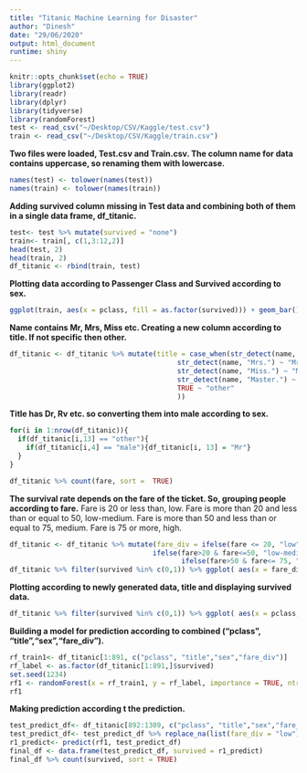 ```yaml
---
title: "Titanic Machine Learning for Disaster"
author: "Dinesh"
date: "29/06/2020"
output: html_document
runtime: shiny
---
```


```r
knitr::opts_chunk$set(echo = TRUE)
library(ggplot2)
library(readr)
library(dplyr)
library(tidyverse)
library(randomForest)
test <- read_csv("~/Desktop/CSV/Kaggle/test.csv")
train <- read_csv("~/Desktop/CSV/Kaggle/train.csv")
```


**Two files were loaded, Test.csv and Train.csv. The column name for data contains uppercase, so renaming them with lowercase.**
```r
names(test) <- tolower(names(test))
names(train) <- tolower(names(train))
```

**Adding survived column missing in Test data and combining both of them in a single data frame, df_titanic.**
```r
test<- test %>% mutate(survived = "none")
train<- train[, c(1,3:12,2)]
head(test, 2)
head(train, 2)
df_titanic <- rbind(train, test)
```

**Plotting data according to Passenger Class and Survived according to sex.**
```r

ggplot(train, aes(x = pclass, fill = as.factor(survived))) + geom_bar() + labs(fill = "survived") +facet_wrap(~sex) + theme_bw()

```

**Name contains Mr, Mrs, Miss etc. Creating a new column according to title. If not specific then other.**
```r
df_titanic <- df_titanic %>% mutate(title = case_when(str_detect(name, "Mr.") ~ "Mr",
                                         str_detect(name, "Mrs.") ~ "Mrs",
                                         str_detect(name, "Miss.") ~ "Miss",
                                         str_detect(name, "Master.") ~ "Master",
                                         TRUE ~ "other"
                                         ))
```

**Title has Dr, Rv etc. so converting them into male according to sex.**
```r
for(i in 1:nrow(df_titanic)){
  if(df_titanic[i,13] == "other"){
    if(df_titanic[i,4] == "male"){df_titanic[i, 13] = "Mr"}
  }
}

df_titanic %>% count(fare, sort =  TRUE)
```

**The survival rate depends on the fare of the ticket. So, grouping people according to fare.**
Fare is 20 or less than, low.
Fare is more than 20 and less than or equal to 50, low-medium.
Fare is more than 50 and less than or equal to 75, medium.
Fare is 75 or more, high.
```r
df_titanic <- df_titanic %>% mutate(fare_div = ifelse(fare <= 20, "low",
                                   ifelse(fare>20 & fare<=50, "low-medium",
                                          ifelse(fare>50 & fare<= 75, "medium", "high"))))
df_titanic %>% filter(survived %in% c(0,1)) %>% ggplot( aes(x = fare_div, fill = as.factor(survived))) + geom_bar() + labs(fill = "survived") +facet_wrap(~fare_div) + theme_bw()
```

**Plotting according to newly generated data, title and displaying survived data.**
```r
df_titanic %>% filter(survived %in% c(0,1)) %>% ggplot( aes(x = pclass, fill = as.factor(survived))) + geom_bar() + labs(fill = "survived") +facet_wrap(~title) + theme_bw()
```

**Building a model for prediction according to combined ("pclass", "title","sex","fare_div").**
```r
rf_train1<- df_titanic[1:891, c("pclass", "title","sex","fare_div")]
rf_label <- as.factor(df_titanic[1:891,]$survived)
set.seed(1234)
rf1 <- randomForest(x = rf_train1, y = rf_label, importance = TRUE, ntree = 1000)
rf1

```

**Making prediction according t the prediction.**
```r
test_predict_df<- df_titanic[892:1309, c("pclass", "title","sex","fare_div")]
test_predict_df<- test_predict_df %>% replace_na(list(fare_div = "low"))
r1_predict<- predict(rf1, test_predict_df)
final_df <- data.frame(test_predict_df, survived = r1_predict)
final_df %>% count(survived, sort = TRUE)

```


